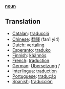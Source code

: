 '''[[noun]]'''

== Translation ==
*[[Catalan]]: [[traducció]]
*[[Chinese]]: [[翻譯]] (fan1 yi4)
*[[Dutch]]: [[vertaling]]
*[[Esperanto]]: [[traduko]]
*[[Finnish]]: [[käännös]]
*[[French]]: [[traduction]]
*[[German]]: [[Übersetzung]] ''f''
*[[Interlingua]]: [[traduction]]
*[[Portuguese]]: [[tradução]]
*[[Spanish]]: [[traducción]]